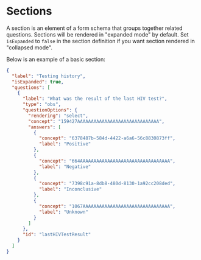 # Sections

A section is an element of a form schema that groups together related questions. Sections will be rendered in "expanded mode" by default. Set `isExpanded` to `false` in the section definition if you want section rendered in "collapsed mode".

Below is an example of a basic section:

```json copy
{
  "label": "Testing history",
  "isExpanded": true,
  "questions": [
    {
      "label": "What was the result of the last HIV test?",
      "type": "obs",
      "questionOptions": {
        "rendering": "select",
        "concept": "159427AAAAAAAAAAAAAAAAAAAAAAAAAAAAAA",
        "answers": [
          {
            "concept": "6378487b-584d-4422-a6a6-56c8830873ff",
            "label": "Positive"
          },
          {
            "concept": "664AAAAAAAAAAAAAAAAAAAAAAAAAAAAAAAAA",
            "label": "Negative"
          },
          {
            "concept": "7398c91a-8db8-480d-8130-1a92cc208ded",
            "label": "Inconclusive"
          },
          {
            "concept": "1067AAAAAAAAAAAAAAAAAAAAAAAAAAAAAAAA",
            "label": "Unknown"
          }
        ]
      },
      "id": "lastHIVTestResult"
    }
  ]
}
```
